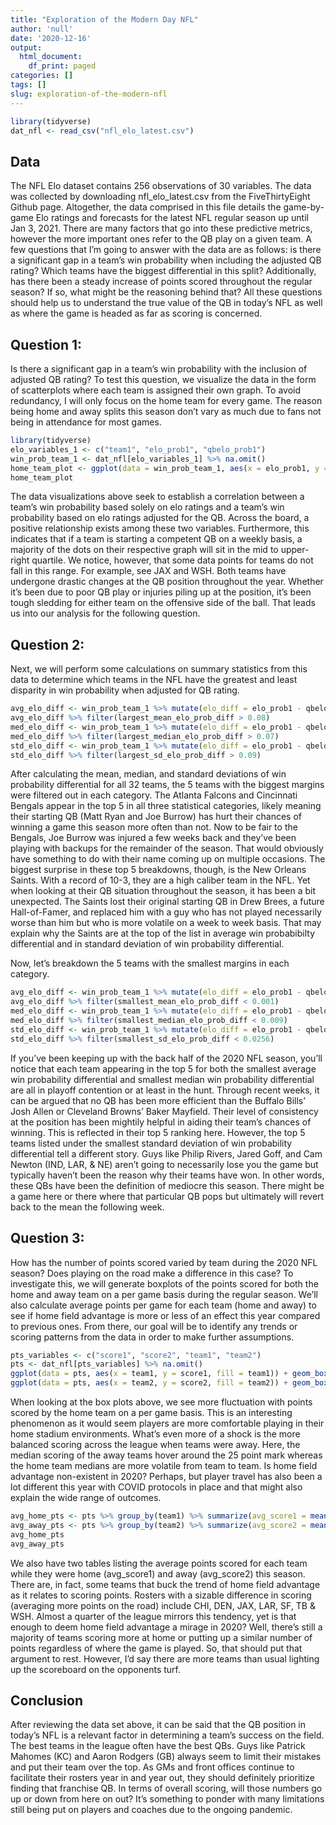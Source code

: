 ```yaml
---
title: "Exploration of the Modern Day NFL"
author: 'null'
date: '2020-12-16'
output:
  html_document:
    df_print: paged
categories: []
tags: []
slug: exploration-of-the-modern-nfl
---
```


```r
library(tidyverse)
dat_nfl <- read_csv("nfl_elo_latest.csv")
```

## Data

The NFL Elo dataset contains 256 observations of 30 variables. The data was collected by downloading nfl_elo_latest.csv from the FiveThirtyEight Github page. Altogether, the data comprised in this file details the game-by-game Elo ratings and forecasts for the latest NFL regular season up until Jan 3, 2021. There are many factors that go into these predictive metrics, however the more important ones refer to the QB play on a given team. A few questions that I'm going to answer with the data are as follows: is there a significant gap in a team's win probability when including the adjusted QB rating? Which teams have the biggest differential in this split? Additionally, has there been a steady increase of points scored throughout the regular season? If so, what might be the reasoning behind that? All these questions should help us to understand the true value of the QB in today's NFL as well as where the game is headed as far as scoring is concerned. 

## Question 1:

Is there a significant gap in a team's win probability with the inclusion of adjusted QB rating? To test this question, we visualize the data in the form of scatterplots where each team is assigned their own graph. To avoid redundancy, I will only focus on the home team for every game. The reason being home and away splits this season don't vary as much due to fans not being in attendance for most games.

```r
library(tidyverse)
elo_variables_1 <- c("team1", "elo_prob1", "qbelo_prob1")
win_prob_team_1 <- dat_nfl[elo_variables_1] %>% na.omit()
home_team_plot <- ggplot(data = win_prob_team_1, aes(x = elo_prob1, y = qbelo_prob1, color = team1)) + geom_point() + facet_wrap(~ team1) + ggtitle("Home Team Win Probability Based on Elo with and without Adj. QB Rtg.") + theme(legend.position = "none")
home_team_plot
```

The data visualizations above seek to establish a correlation between a team's win probability based solely on elo ratings and a team's win probability based on elo ratings adjusted for the QB. Across the board, a positive relationship exists among these two variables. Furthermore, this indicates that if a team is starting a competent QB on a weekly basis, a majority of the dots on their respective graph will sit in the mid to upper-right quartile. We notice, however, that some data points for teams do not fall in this range. For example, see JAX and WSH. Both teams have undergone drastic changes at the QB position throughout the year. Whether it's been due to poor QB play or injuries piling up at the position, it's been tough sledding for either team on the offensive side of the ball. That leads us into our analysis for the following question.

## Question 2:

Next, we will perform some calculations on summary statistics from this data to determine which teams in the NFL have the greatest and least disparity in win probability when adjusted for QB rating.

```r
avg_elo_diff <- win_prob_team_1 %>% mutate(elo_diff = elo_prob1 - qbelo_prob1) %>% group_by(team1) %>% summarize(largest_mean_elo_prob_diff = mean(elo_diff))
avg_elo_diff %>% filter(largest_mean_elo_prob_diff > 0.08)
med_elo_diff <- win_prob_team_1 %>% mutate(elo_diff = elo_prob1 - qbelo_prob1) %>% group_by(team1) %>% summarize(largest_median_elo_prob_diff = median(elo_diff))
med_elo_diff %>% filter(largest_median_elo_prob_diff > 0.07)
std_elo_diff <- win_prob_team_1 %>% mutate(elo_diff = elo_prob1 - qbelo_prob1) %>% group_by(team1) %>% summarize(largest_sd_elo_prob_diff = sd(elo_diff))
std_elo_diff %>% filter(largest_sd_elo_prob_diff > 0.09)
```

After calculating the mean, median, and standard deviations of win probability differential for all 32 teams, the 5 teams with the biggest margins were filtered out in each category. The Atlanta Falcons and Cincinnati Bengals appear in the top 5 in all three statistical categories, likely meaning their starting QB (Matt Ryan and Joe Burrow) has hurt their chances of winning a game this season more often than not. Now to be fair to the Bengals, Joe Burrow was injured a few weeks back and they've been playing with backups for the remainder of the season. That would obviously have something to do with their name coming up on multiple occasions. The biggest surprise in these top 5 breakdowns, though, is the New Orleans Saints. With a record of 10-3, they are a high caliber team in the NFL. Yet when looking at their QB situation throughout the season, it has been a bit unexpected. The Saints lost their original starting QB in Drew Brees, a future Hall-of-Famer, and replaced him with a guy who has not played necessarily worse than him but who is more volatile on a week to week basis. That may explain why the Saints are at the top of the list in average win probabibilty differential and in standard deviation of win probability differential.

Now, let's breakdown the 5 teams with the smallest margins in each category.

```r
avg_elo_diff <- win_prob_team_1 %>% mutate(elo_diff = elo_prob1 - qbelo_prob1) %>% group_by(team1) %>% summarize(smallest_mean_elo_prob_diff = mean(elo_diff))
avg_elo_diff %>% filter(smallest_mean_elo_prob_diff < 0.001)
med_elo_diff <- win_prob_team_1 %>% mutate(elo_diff = elo_prob1 - qbelo_prob1) %>% group_by(team1) %>% summarize(smallest_median_elo_prob_diff = median(elo_diff))
med_elo_diff %>% filter(smallest_median_elo_prob_diff < 0.009)
std_elo_diff <- win_prob_team_1 %>% mutate(elo_diff = elo_prob1 - qbelo_prob1) %>% group_by(team1) %>% summarize(smallest_sd_elo_prob_diff = sd(elo_diff))
std_elo_diff %>% filter(smallest_sd_elo_prob_diff < 0.0256)
```

If you've been keeping up with the back half of the 2020 NFL season, you'll notice that each team appearing in the top 5 for both the smallest average win probability differential and smallest median win probability differential are all in playoff contention or at least in the hunt. Through recent weeks, it can be argued that no QB has been more efficient than the Buffalo Bills' Josh Allen or Cleveland Browns' Baker Mayfield. Their level of consistency at the position has been mightily helpful in aiding their team's chances of winning. This is reflected in their top 5 ranking here. However, the top 5 teams listed under the smallest standard deviation of win probability differential tell a different story. Guys like Philip Rivers, Jared Goff, and Cam Newton (IND, LAR, & NE) aren't going to necessarily lose you the game but typically haven't been the reason why their teams have won. In other words, these QBs have been the definition of mediocre this season. There might be a game here or there where that particular QB pops but ultimately will revert back to the mean the following week.

## Question 3:

How has the number of points scored varied by team during the 2020 NFL season? Does playing on the road make a difference in this case? To investigate this, we will generate boxplots of the points scored for both the home and away team on a per game basis during the regular season. We'll also calculate average points per game for each team (home and away) to see if home field advantage is more or less of an effect this year compared to previous ones. From there, our goal will be to identify any trends or scoring patterns from the data in order to make further assumptions.

```r
pts_variables <- c("score1", "score2", "team1", "team2")
pts <- dat_nfl[pts_variables] %>% na.omit()
ggplot(data = pts, aes(x = team1, y = score1, fill = team1)) + geom_boxplot() + ggtitle("Home Team Points Scored During the 2020 NFL Regular Season") + theme(legend.position = "none") + theme(axis.text.x = element_text(angle = 90, hjust = 0.5))
ggplot(data = pts, aes(x = team2, y = score2, fill = team2)) + geom_boxplot() + ggtitle("Away Team Points Scored During the 2020 NFL Regular Season") + theme(legend.position = "none") + theme(axis.text.x = element_text(angle = 90, hjust = 0.5))
```

When looking at the box plots above, we see more fluctuation with points scored by the home team on a per game basis. This is an interesting phenomenon as it would seem players are more comfortable playing in their home stadium environments. What's even more of a shock is the more balanced scoring across the league when teams were away. Here, the median scoring of the away teams hover around the 25 point mark whereas the home team medians are more volatile from team to team. Is home field advantage non-existent in 2020? Perhaps, but player travel has also been a lot different this year with COVID protocols in place and that might also explain the wide range of outcomes. 

```r
avg_home_pts <- pts %>% group_by(team1) %>% summarize(avg_score1 = mean(score1))
avg_away_pts <- pts %>% group_by(team2) %>% summarize(avg_score2 = mean(score2))
avg_home_pts
avg_away_pts
```

We also have two tables listing the average points scored for each team while they were home (avg_score1) and away (avg_score2) this season. There are, in fact, some teams that buck the trend of home field advantage as it relates to scoring points. Rosters with a sizable difference in scoring (averaging more points on the road) include CHI, DEN, JAX, LAR, SF, TB & WSH. Almost a quarter of the league mirrors this tendency, yet is that enough to deem home field advantage a mirage in 2020? Well, there's still a majority of teams scoring more at home or putting up a similar number of points regardless of where the game is played. So, that should put that argument to rest. However, I'd say there are more teams than usual lighting up the scoreboard on the opponents turf.

## Conclusion

After reviewing the data set above, it can be said that the QB position in today's NFL is a relevant factor in determining a team's success on the field. The best teams in the league often have the best QBs. Guys like Patrick Mahomes (KC) and Aaron Rodgers (GB) always seem to limit their mistakes and put their team over the top. As GMs and front offices continue to facilitate their rosters year in and year out, they should definitely prioritize finding that franchise QB.
In terms of overall scoring, will those numbers go up or down from here on out? It's something to ponder with many limitations still being put on players and coaches due to the ongoing pandemic.